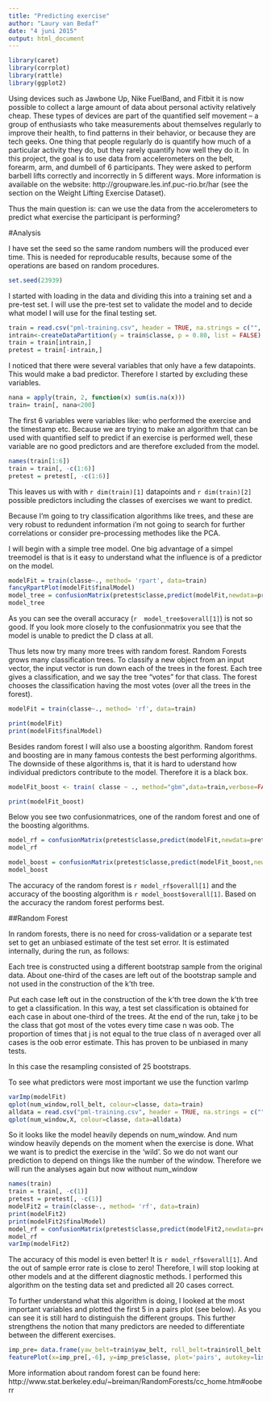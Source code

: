 ```yaml
---
title: "Predicting exercise"
author: "Laury van Bedaf"
date: "4 juni 2015"
output: html_document
---
```

```r
library(caret)
library(corrplot)
library(rattle)
library(ggplot2)
```

Using devices such as Jawbone Up, Nike FuelBand, and Fitbit it is now possible to collect a large amount of data about personal activity relatively cheap. These types of devices are part of the quantified self movement – a group of enthusiasts who take measurements about themselves regularly to improve their health, to find patterns in their behavior, or because they are tech geeks. One thing that people regularly do is quantify how much of a particular activity they do, but they rarely quantify how well they do it. In this project, the goal is to use data from accelerometers on the belt, forearm, arm, and dumbell of 6 participants. They were asked to perform barbell lifts correctly and incorrectly in 5 different ways. More information is available on the website: http://groupware.les.inf.puc-rio.br/har (see the section on the Weight Lifting Exercise Dataset). 

Thus the main question is: can we use the data from the accelerometers to predict what  exercise the participant is performing?

#Analysis

I have set the seed so the same random numbers will the produced ever time. This is needed for reproducable results, because some of the operations are based on random procedures.
```r
set.seed(23939)

```

I started with loading in the data and dividing this into a training set and a pre-test set. I will use the pre-test set to validate the model and to decide what model I will use for the final testing set. 
```r
train = read.csv("pml-training.csv", header = TRUE, na.strings = c("", NA))
intrain<-createDataPartition(y = train$classe, p = 0.80, list = FALSE)
train = train[intrain,]
pretest = train[-intrain,]

```

I noticed that there were several variables that only have a few datapoints. This would make a bad predictor. Therefore I started by excluding these variables. 
```r
nana = apply(train, 2, function(x) sum(is.na(x)))
train= train[, nana<200]
```

The first 6 variables were variables like: who performed the exercise and the timestamp etc. Because we are trying to make an algorithm that can be used with quantified self to predict if an exercise is performed well, these variable are no good predictors and are therefore excluded from the model. 

```r
names(train[1:6])
train = train[, -c(1:6)]
pretest = pretest[, -c(1:6)]
```
This leaves us with with `r dim(train)[1]` datapoints and `r dim(train)[2]` possible predictors including the classes of exercises we want to predict. 
 
Because I'm going to try classification algorithms like trees, and these are very robust to redundent information i'm not going to search for further correlations or consider pre-processing methodes like the PCA.

I will begin with a simple tree model. One big advantage of a simpel treemodel is that is it easy to understand what the influence is of a predictor on the model.

```r

modelFit = train(classe~., method= 'rpart', data=train)
fancyRpartPlot(modelFit$finalModel)
model_tree = confusionMatrix(pretest$classe,predict(modelFit,newdata=pretest))
model_tree
```
As you can see the overall accuracy (`r  model_tree$overall[1]`) is not so good. If you look more closely to the confusionmatrix you see that the model is unable to predict the D class at all. 

Thus lets now try many more trees with random forest. Random Forests grows many classification trees. To classify a new object from an input vector, the input vector is run down each of the trees in the forest. Each tree gives a classification, and we say the tree "votes" for that class. The forest chooses the classification having the most votes (over all the trees in the forest).

```r
modelFit = train(classe~., method= 'rf', data=train)

```

```r
print(modelFit)
print(modelFit$finalModel)

```

Besides random forest I will also use a boosting algorithm. Random forest and boosting are in many famous contests the best performing algorithms. The downside of these algorithms is, that it is hard to uderstand how individual predictors contribute to the model. Therefore it is a black box. 

```r
modelFit_boost <- train( classe ~ ., method="gbm",data=train,verbose=FALSE)
```

```r
print(modelFit_boost)

```

Below you see two confusionmatrices, one of the random forest and one of the boosting algorithms. 
```r
model_rf = confusionMatrix(pretest$classe,predict(modelFit,newdata=pretest))
model_rf

model_boost = confusionMatrix(pretest$classe,predict(modelFit_boost,newdata=pretest))
model_boost

```
The accuracy of the random forest is `r model_rf$overall[1]` and the accuracy of the boosting algorithm is `r model_boost$overall[1]`.
Based on the accuracy the random forest performs best. 

##Random Forest

In random forests, there is no need for cross-validation or a separate test set to get an unbiased estimate of the test set error. It is estimated internally, during the run, as follows:

Each tree is constructed using a different bootstrap sample from the original data. About one-third of the cases are left out of the bootstrap sample and not used in the construction of the k'th tree.

Put each case left out in the construction of the k'th tree down the k'th tree to get a classification. In this way, a test set classification is obtained for each case in about one-third of the trees. At the end of the run, take j to be the class that got most of the votes every time case n was oob. The proportion of times that j is not equal to the true class of n averaged over all cases is the oob error estimate. This has proven to be unbiased in many tests.

In this case the resampling consisted of 25 bootstraps.

To see what predictors were most important we use the function varImp
```r
varImp(modelFit)
qplot(num_window,roll_belt, colour=classe, data=train)
alldata = read.csv("pml-training.csv", header = TRUE, na.strings = c("", NA))
qplot(num_window,X, colour=classe, data=alldata)

```

So it looks like the model heavily depends on num_window. And num window heavily depends on the moment when the exercise is done. What we want is to predict the exercise in the 'wild'. So we do not want our prediction to depend on things like the number of the window.
Therefore we will run the analyses again but now without num_window

```r
names(train)
train = train[, -c(1)]
pretest = pretest[, -c(1)]
modelFit2 = train(classe~., method= 'rf', data=train)
print(modelFit2)
print(modelFit2$finalModel)
model_rf = confusionMatrix(pretest$classe,predict(modelFit2,newdata=pretest))
model_rf
varImp(modelFit2)

```

The accuracy of this model is even better! It is `r model_rf$overall[1]`. And the out of sample error rate is close to zero! Therefore, I will stop looking at other models and at the different diagnostic methods. I performed this algorithm on the testing data set and predicted all 20 cases correct.

To further understand what this algorithm is doing, I looked at the most important variables and plotted the first 5 in a pairs plot (see below). As you can see it is still hard to distinguish the different groups. This further strengthens the notion that many predictors are needed to differentiate between the different exercises. 
```r
imp_pre= data.frame(yaw_belt=train$yaw_belt, roll_belt=train$roll_belt, magnet_arm_z=train$magnet_arm_z, magnet_arm_y=train$magnet_arm_y, pitch_belt=train$pitch_belt, classe=train$classe)
featurePlot(x=imp_pre[,-6], y=imp_pre$classe, plot='pairs', autokey=list(columns=5))
```

More information about random forest can be found here: http://www.stat.berkeley.edu/~breiman/RandomForests/cc_home.htm#ooberr